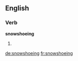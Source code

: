 ==English==

===Verb===
'''snowshoeing'''

# {{present participle of|snowshoe}}

[[de:snowshoeing]]
[[fr:snowshoeing]]